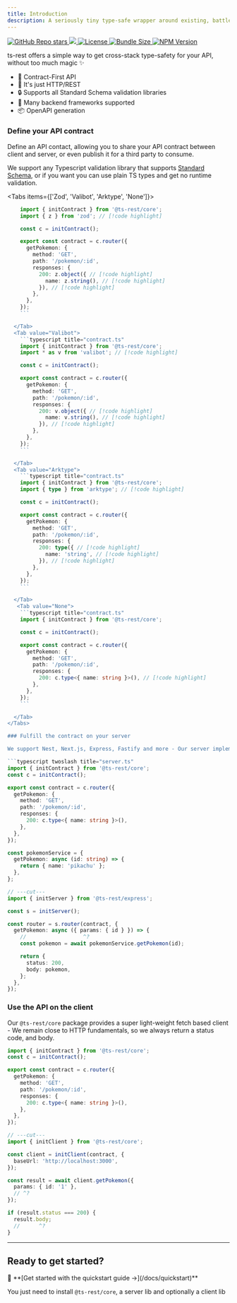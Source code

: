 ```yaml
---
title: Introduction
description: A seriously tiny type-safe wrapper around existing, battle-tested, established tech.
---
```


<div
  style={{
    display: 'flex',
    justifyContent: 'center',
    gap: '0.5rem',
    margin: '0',
    padding: '0',
  }}
>
  <a href="https://github.com/ts-rest/ts-rest">
    <img
      alt="GitHub Repo stars"
      src="https://img.shields.io/github/stars/ts-rest/ts-rest?style=for-the-badge"
    />
  </a>
  <a href="https://www.npmjs.com/package/@ts-rest/core">
    <img src="https://img.shields.io/npm/dm/%40ts-rest/core?style=for-the-badge" />
  </a>
  <a href="https://github.com/ts-rest/ts-rest/blob/main/LICENSE">
    <img
      alt="License"
      src="https://img.shields.io/github/license/ts-rest/ts-rest?style=for-the-badge"
    />
  </a>
  <a href="https://bundlephobia.com/package/@ts-rest/core">
    <img
      alt="Bundle Size"
      src="https://img.shields.io/bundlephobia/minzip/%40ts-rest%2Fcore?style=for-the-badge"
    />
  </a>
  <a href="https://www.npmjs.com/package/@ts-rest/core">
    <img
      alt="NPM Version"
      src="https://img.shields.io/npm/v/%40ts-rest%2Fcore?style=for-the-badge"
    />
  </a>
</div>

ts-rest offers a simple way to get cross-stack type-safety for your API, without too much magic ✨

- 🛟 Contract-First API
- 🌈 It's just HTTP/REST
- 🔒 Supports all Standard Schema validation libraries
- 🔧 Many backend frameworks supported
- 📦 OpenAPI generation

### Define your API contract

Define an API contact, allowing you to share your API contract between client and server, or even publish it for a third party to consume.

We support any Typescript validation library that supports [Standard Schema](https://standardschema.dev), or if you want you can use plain TS types and get no runtime validation.

<Tabs items={['Zod', 'Valibot', 'Arktype', 'None']}>
  <Tab value="Zod">
```typescript title="contract.ts"
    import { initContract } from '@ts-rest/core';
    import { z } from 'zod'; // [!code highlight]

    const c = initContract();

    export const contract = c.router({
      getPokemon: {
        method: 'GET',
        path: '/pokemon/:id',
        responses: {
          200: z.object({ // [!code highlight]
            name: z.string(), // [!code highlight]
          }), // [!code highlight]
        },
      },
    });
    ```

  </Tab>
  <Tab value="Valibot">
    ```typescript title="contract.ts"
    import { initContract } from '@ts-rest/core';
    import * as v from 'valibot'; // [!code highlight]

    const c = initContract();

    export const contract = c.router({
      getPokemon: {
        method: 'GET',
        path: '/pokemon/:id',
        responses: {
          200: v.object({ // [!code highlight]
            name: v.string(), // [!code highlight]
          }), // [!code highlight]
        },
      },
    });
    ```

  </Tab>
  <Tab value="Arktype">
    ```typescript title="contract.ts"
    import { initContract } from '@ts-rest/core';
    import { type } from 'arktype'; // [!code highlight]

    const c = initContract();

    export const contract = c.router({
      getPokemon: {
        method: 'GET',
        path: '/pokemon/:id',
        responses: {
          200: type({ // [!code highlight]
            name: 'string', // [!code highlight]
          }), // [!code highlight]
        },
      },
    });
    ```

  </Tab>
   <Tab value="None">
    ```typescript title="contract.ts"
    import { initContract } from '@ts-rest/core';

    const c = initContract();

    export const contract = c.router({
      getPokemon: {
        method: 'GET',
        path: '/pokemon/:id',
        responses: {
          200: c.type<{ name: string }>(), // [!code highlight]
        },
      },
    });
    ```

  </Tab>
</Tabs>

### Fulfill the contract on your server

We support Nest, Next.js, Express, Fastify and more - Our server implementation allows you to guarentee your backend stays in sync with your API contract.

```typescript twoslash title="server.ts"
import { initContract } from '@ts-rest/core';
const c = initContract();

export const contract = c.router({
  getPokemon: {
    method: 'GET',
    path: '/pokemon/:id',
    responses: {
      200: c.type<{ name: string }>(),
    },
  },
});

const pokemonService = {
  getPokemon: async (id: string) => {
    return { name: 'pikachu' };
  },
};

// ---cut---
import { initServer } from '@ts-rest/express';

const s = initServer();

const router = s.router(contract, {
  getPokemon: async ({ params: { id } }) => {
    //                  ^?
    const pokemon = await pokemonService.getPokemon(id);

    return {
      status: 200,
      body: pokemon,
    };
  },
});
```

### Use the API on the client

Our `@ts-rest/core` package provides a super light-weight fetch based client - We remain close to HTTP fundamentals, so we always return a status code, and body.

```typescript twoslash title="client.ts"
import { initContract } from '@ts-rest/core';
const c = initContract();

export const contract = c.router({
  getPokemon: {
    method: 'GET',
    path: '/pokemon/:id',
    responses: {
      200: c.type<{ name: string }>(),
    },
  },
});

// ---cut---
import { initClient } from '@ts-rest/core';

const client = initClient(contract, {
  baseUrl: 'http://localhost:3000',
});

const result = await client.getPokemon({
  params: { id: '1' },
  // ^?
});

if (result.status === 200) {
  result.body;
  //      ^?
}
```

---

## Ready to get started?

<Callout type="note">
  🚀 **[Get started with the quickstart guide →](/docs/quickstart)**

You just need to install `@ts-rest/core`, a server lib and optionally a client lib

</Callout>
